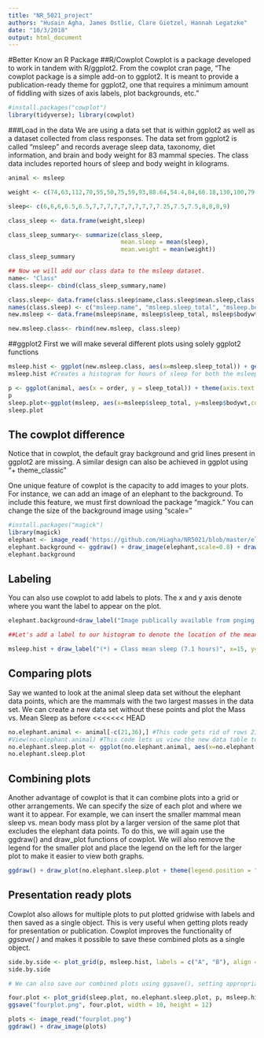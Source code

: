 ```yaml
---
title: "NR_5021_project"
authors: "Husain Agha, James Ostlie, Clare Gietzel, Hannah Legatzke"
date: "10/3/2018"
output: html_document
---
```


#Better Know an R Package
##R/Cowplot
Cowplot is a package developed to work in tandem with R/ggplot2. From the cowplot cran page, "The cowplot package is a simple add-on to ggplot2. It is meant to provide a publication-ready theme for ggplot2, one that requires a minimum amount of fiddling with sizes of axis labels, plot backgrounds, etc."


```r
#install.packages("cowplot")
library(tidyverse); library(cowplot)
```

###Load in the data
We are using a data set that is within ggplot2 as well as a dataset collected from class responses. The data set from ggplot2 is called "msleep" and records average sleep data, taxonomy, diet information, and brain and body weight for 83 mammal species. The class data includes reported hours of sleep and body weight in kilograms. 

```r
animal <- msleep

weight <- c(74,63,112,70,55,50,75,59,93,88.64,54.4,84,68.18,130,100,79.54,77,52,79.5,68.2,57.72)

sleep<- c(6,6,6,6.5,6.5,7,7,7,7,7,7,7,7,7,7.25,7.5,7.5,8,8,8,9)

class_sleep <- data.frame(weight,sleep)

class_sleep_summary<- summarize(class_sleep,
                                mean.sleep = mean(sleep),
                                mean.weight = mean(weight))
class_sleep_summary

## Now we will add our class data to the msleep dataset. 
name<- "Class"
class.sleep<- cbind(class_sleep_summary,name)

class.sleep<- data.frame(class.sleep$name,class.sleep$mean.sleep,class.sleep$mean.weight)
names(class.sleep) <- c("msleep.name", "msleep.sleep_total", "msleep.bodywt")
new.msleep <- data.frame(msleep$name, msleep$sleep_total, msleep$bodywt)

new.msleep.class<- rbind(new.msleep, class.sleep)

```

##ggplot2
First we will make several different plots using solely ggplot2 functions

```r
msleep.hist <- ggplot(new.msleep.class, aes(x=msleep.sleep_total)) + geom_histogram(binwidth=1, aes(fill=..count..)) + labs(title="Mammal and Class Sleep") + xlab("Total Hours of Sleep")
msleep.hist #Creates a histogram for hours of sleep for both the msleep and the class data

p <- ggplot(animal, aes(x = order, y = sleep_total)) + theme(axis.text.x = element_text(face = "italic", angle = 90, vjust = 0.5)) + geom_point() + aes(colour = log(bodywt))
p 
sleep.plot<-ggplot(msleep, aes(x=msleep$sleep_total, y=msleep$bodywt,colour=order)) + geom_point() + labs(x="Mean sleep (hours)", y= "Mean body weight (kg)")
sleep.plot

```
## The cowplot difference
Notice that in cowplot, the default gray background and grid lines present in ggplot2 are missing. A similar design can also be achieved in ggplot using "+ theme_classic"

One unique feature of cowplot is the capacity to add images to your plots. For instance, we can add an image of an elephant to the background. To include this feature, we must first download the package "magick." You can change the size of the background image using "scale="
```r
#install.packages("magick")
library(magick)
elephant <- image_read('https://github.com/Hiagha/NR5021/blob/master/elephant.png?raw=true')
elephant.background <- ggdraw() + draw_image(elephant,scale=0.8) + draw_plot(sleep.plot)
elephant.background
```
## Labeling
You can also use cowplot to add labels to plots. The x and y axis denote where you want the label to appear on the plot.
```r
elephant.background+draw_label("Image publically available from pngimg.com", x=0.5, y=0.9, size=12, fontface = "italic")

##Let's add a label to our histogram to denote the location of the mean class sleep total with respect to all mammal sleep totals.

msleep.hist + draw_label("(*) = Class mean sleep (7.1 hours)", x=15, y=10, size=10,fontface="plain") + draw_label("*", x=7.1,y=2.1,size=20,fontface="bold")
```

## Comparing plots
Say we wanted to look at the animal sleep data set without the elephant data points, which are the mammals with the two largest masses in the data set. We can create a new data set without these points and plot the Mass vs. Mean Sleep as before
<<<<<<< HEAD
```r
no.elephant.animal <- animal[-c(21,36),] #This code gets rid of rows 21 and 36 in the animal data set, corresponding to the two elephants (African and Asian)
#View(no.elephant.animal) #This code lets us view the new data table to confirm that the rows with the elephant information are eliminated
no.elephant.sleep.plot <- ggplot(no.elephant.animal, aes(x=no.elephant.animal$sleep_total, y=no.elephant.animal$bodywt,colour=order)) + geom_point() + labs(x="Mean sleep (hours)", y= "Mean body weight (kg)")
no.elephant.sleep.plot
```
## Combining plots
Another advantage of cowplot is that it can combine plots into a grid or other arrangements. We can specify the size of each plot and where we want it to appear. For example, we can insert the smaller mammal mean sleep vs. mean body mass plot by a larger version of the same plot that excludes the elephant data points. To do this, we will again use the ggdraw() and draw_plot functions of cowplot. We will also remove the legend for the smaller plot and place the legend on the left for the larger plot to make it easier to view both graphs. 
```r
ggdraw() + draw_plot(no.elephant.sleep.plot + theme(legend.position = "left")) + draw_plot(sleep.plot + theme(legend.position = "none"), 0.6,0.5,0.4,0.4)
```

## Presentation ready plots
Cowplot also allows for multiple plots to put plotted gridwise with labels and then saved as a single object. This is very useful when getting plots ready for presentation or publication. Cowplot improves the functionality of *ggsave( )* and makes it possible to save these combined plots as a single object.



```r
side.by.side <- plot_grid(p, msleep.hist, labels = c("A", "B"), align = "hv", axis = "tb")
side.by.side

# We can also save our combined plots using ggsave(), setting appropriate height/width and DPI for whatever project you are working on.

four.plot <- plot_grid(sleep.plot, no.elephant.sleep.plot, p, msleep.hist, labels = c("A", "B", "C", "D"), align = "hv", axis = "tblr")
ggsave("fourplot.png", four.plot, width = 10, height = 12)

plots <- image_read("fourplot.png")
ggdraw() + draw_image(plots)


```



